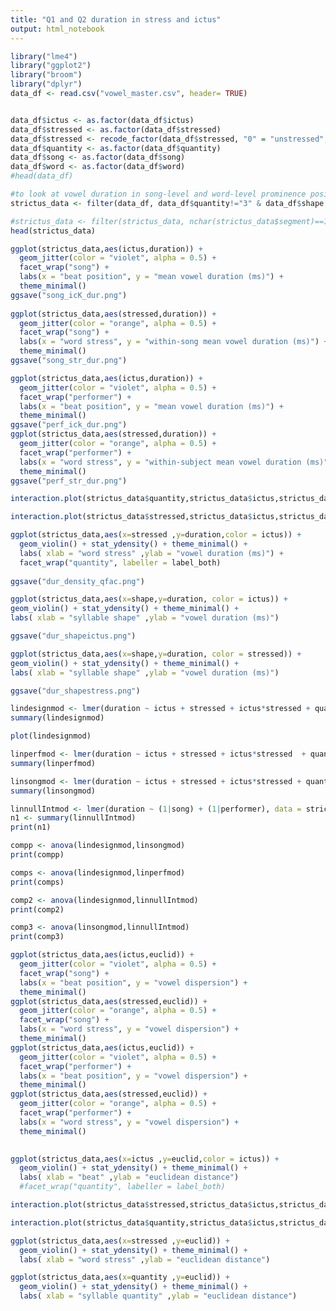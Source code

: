 ```yaml
---
title: "Q1 and Q2 duration in stress and ictus"
output: html_notebook
---
```


```r
library("lme4")
library("ggplot2")
library("broom")
library("dplyr")
data_df <- read.csv("vowel_master.csv", header= TRUE)


data_df$ictus <- as.factor(data_df$ictus)
data_df$stressed <- as.factor(data_df$stressed)
data_df$stressed <- recode_factor(data_df$stressed, "0" = "unstressed","1" = "stressed")
data_df$quantity <- as.factor(data_df$quantity)
data_df$song <- as.factor(data_df$song)
data_df$word <- as.factor(data_df$word)
#head(data_df)

#to look at vowel duration in song-level and word-level prominence positions, I filter out only syllables of Q1 and Q2, and only those shapes which surface in both stressed and unstressed positions 
strictus_data <- filter(data_df, data_df$quantity!="3" & data_df$shape != "VCC" & data_df$shape != "VVC" & data_df$shape != "VV")

#strictus_data <- filter(strictus_data, nchar(strictus_data$segment)==1)
head(strictus_data)


```

```r
ggplot(strictus_data,aes(ictus,duration)) + 
  geom_jitter(color = "violet", alpha = 0.5) +
  facet_wrap("song") +
  labs(x = "beat position", y = "mean vowel duration (ms)") + 
  theme_minimal()
ggsave("song_icK_dur.png")
  
ggplot(strictus_data,aes(stressed,duration)) + 
  geom_jitter(color = "orange", alpha = 0.5) +
  facet_wrap("song") + 
  labs(x = "word stress", y = "within-song mean vowel duration (ms)") + 
  theme_minimal()
ggsave("song_str_dur.png")

ggplot(strictus_data,aes(ictus,duration)) + 
  geom_jitter(color = "violet", alpha = 0.5) +
  facet_wrap("performer") + 
  labs(x = "beat position", y = "mean vowel duration (ms)") + 
  theme_minimal()
ggsave("perf_ick_dur.png")
ggplot(strictus_data,aes(stressed,duration)) + 
  geom_jitter(color = "orange", alpha = 0.5) +
  facet_wrap("performer") + 
  labs(x = "word stress", y = "within-subject mean vowel duration (ms)") + 
  theme_minimal()
ggsave("perf_str_dur.png")
```

```r
interaction.plot(strictus_data$quantity,strictus_data$ictus,strictus_data$duration,xlab="quantity",ylab="mean vowel duration(ms)",trace.label = "beat")
```

```r
interaction.plot(strictus_data$stressed,strictus_data$ictus,strictus_data$duration,xlab="stressed",ylab="mean vowel duration(ms)",trace.label = "beat")
```

```r
ggplot(strictus_data,aes(x=stressed ,y=duration,color = ictus)) + 
  geom_violin() + stat_ydensity() + theme_minimal() +
  labs( xlab = "word stress" ,ylab = "vowel duration (ms)") + 
  facet_wrap("quantity", labeller = label_both)
  
ggsave("dur_density_qfac.png")


```

```r
ggplot(strictus_data,aes(x=shape,y=duration, color = ictus)) +
geom_violin() + stat_ydensity() + theme_minimal() +
labs( xlab = "syllable shape" ,ylab = "vowel duration (ms)") 

ggsave("dur_shapeictus.png")
```

```r
ggplot(strictus_data,aes(x=shape,y=duration, color = stressed)) +
geom_violin() + stat_ydensity() + theme_minimal() +
labs( xlab = "syllable shape" ,ylab = "vowel duration (ms)") 

ggsave("dur_shapestress.png")
```

```r
lindesignmod <- lmer(duration ~ ictus + stressed + ictus*stressed + quantity+  (1|song) + (1|performer), data = strictus_data, REML = FALSE)
summary(lindesignmod)
```

```r
plot(lindesignmod)
```

```r
linperfmod <- lmer(duration ~ ictus + stressed + ictus*stressed  + quantity + (1|performer), data = strictus_data,REML = FALSE)
summary(linperfmod)
```

```r
linsongmod <- lmer(duration ~ ictus + stressed + ictus*stressed + quantity + (1|song), data = strictus_data,REML = FALSE)
summary(linsongmod)
```

```r
linnullIntmod <- lmer(duration ~ (1|song) + (1|performer), data = strictus_data, REML = FALSE)
n1 <- summary(linnullIntmod)
print(n1)
```

```r
compp <- anova(lindesignmod,linsongmod)
print(compp)
```

```r
comps <- anova(lindesignmod,linperfmod)
print(comps)
```

```r
comp2 <- anova(lindesignmod,linnullIntmod)
print(comp2)
```

```r
comp3 <- anova(linsongmod,linnullIntmod)
print(comp3)
```

```r

ggplot(strictus_data,aes(ictus,euclid)) + 
  geom_jitter(color = "violet", alpha = 0.5) +
  facet_wrap("song") +
  labs(x = "beat position", y = "vowel dispersion") + 
  theme_minimal()
ggplot(strictus_data,aes(stressed,euclid)) + 
  geom_jitter(color = "orange", alpha = 0.5) +
  facet_wrap("song") +
  labs(x = "word stress", y = "vowel dispersion") + 
  theme_minimal()
ggplot(strictus_data,aes(ictus,euclid)) + 
  geom_jitter(color = "violet", alpha = 0.5) +
  facet_wrap("performer") +
  labs(x = "beat position", y = "vowel dispersion") + 
  theme_minimal()
ggplot(strictus_data,aes(stressed,euclid)) + 
  geom_jitter(color = "orange", alpha = 0.5) +
  facet_wrap("performer") +
  labs(x = "word stress", y = "vowel dispersion") + 
  theme_minimal()
  

```

```r
ggplot(strictus_data,aes(x=ictus ,y=euclid,color = ictus)) + 
  geom_violin() + stat_ydensity() + theme_minimal() +
  labs( xlab = "beat" ,ylab = "euclidean distance") 
  #facet_wrap("quantity", labeller = label_both)
```

```r
interaction.plot(strictus_data$stressed,strictus_data$ictus,strictus_data$euclid,xlab="word stress",ylab="vowel dispersion",trace.label = "beat")
```

```r
interaction.plot(strictus_data$quantity,strictus_data$ictus,strictus_data$euclid,xlab="syllable quantity",ylab="vowel dispersion",trace.label = "beat")
```

```r
ggplot(strictus_data,aes(x=stressed ,y=euclid)) + 
  geom_violin() + stat_ydensity() + theme_minimal() +
  labs( xlab = "word stress" ,ylab = "euclidean distance") 
```

```r
ggplot(strictus_data,aes(x=quantity ,y=euclid)) + 
  geom_violin() + stat_ydensity() + theme_minimal() +
  labs( xlab = "syllable quantity" ,ylab = "euclidean distance") 
```

